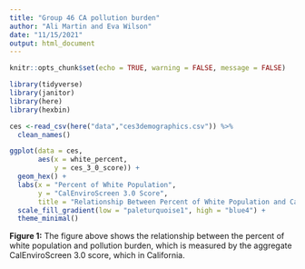 ```yaml
---
title: "Group 46 CA pollution burden"
author: "Ali Martin and Eva Wilson"
date: "11/15/2021"
output: html_document
---
```


```r
knitr::opts_chunk$set(echo = TRUE, warning = FALSE, message = FALSE)

library(tidyverse)
library(janitor)
library(here)
library(hexbin)
```

```r
ces <-read_csv(here("data","ces3demographics.csv")) %>% 
  clean_names()
```


```r
ggplot(data = ces, 
       aes(x = white_percent, 
           y = ces_3_0_score)) + 
  geom_hex() +
  labs(x = "Percent of White Population", 
       y = "CalEnviroScreen 3.0 Score", 
       title = "Relationship Between Percent of White Population and CalEnviroScreen 3.0 score in CA") +
  scale_fill_gradient(low = "paleturquoise1", high = "blue4") +
  theme_minimal()
```

**Figure 1:** The figure above shows the relationship between the percent of white population and pollution burden, which is measured by the aggregate CalEnviroScreen 3.0 score, which  in California. 

